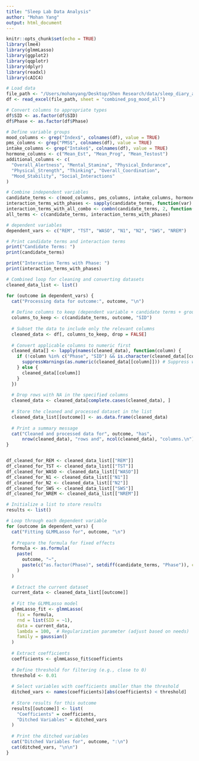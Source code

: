 ```yaml
---
title: "Sleep Lab Data Analysis"
author: "Mohan Yang"
output: html_document
---
```


```r
knitr::opts_chunk$set(echo = TRUE)
library(lme4)
library(glmmLasso)
library(ggplot2)
library(qqplotr)
library(dplyr)
library(readxl)
library(cAIC4)
```

```r
# Load data
file_path <- "/Users/mohanyang/Desktop/Shen Research/data/sleep_diary_all_updated.xlsx"
df <- read_excel(file_path, sheet = "combined_psg_mood_all")

# Convert columns to appropriate types
df$SID <- as.factor(df$SID)
df$Phase <- as.factor(df$Phase)

# Define variable groups
mood_columns <- grep("Index$", colnames(df), value = TRUE)
pms_columns <- grep("PMS$", colnames(df), value = TRUE)
intake_columns <- grep("Intake$", colnames(df), value = TRUE)
hormone_columns <- c("Mean_Est", "Mean_Prog", "Mean_Testost")
additional_columns <- c(
  "Overall_Alertness", "Mental_Stamina", "Physical_Endurance",
  "Physical_Strength", "Thinking", "Overall_Coordination",
  "Mood_Stability", "Social_Interactions"
)

# Combine independent variables
candidate_terms <- c(mood_columns, pms_columns, intake_columns, hormone_columns, additional_columns, "Phase")
interaction_terms_with_phases <- sapply(candidate_terms, function(var) paste0("Phase:", var))
interaction_terms_with_all_combo <- combn(candidate_terms, 2, function(x) paste(x[1], ":", x[2], sep = ""))
all_terms <- c(candidate_terms, interaction_terms_with_phases)

# dependent variables
dependent_vars <- c("REM", "TST", "WASO", "N1", "N2", "SWS", "NREM")

# Print candidate terms and interaction terms
print("Candidate Terms: ")
print(candidate_terms)

print("Interaction Terms with Phase: ")
print(interaction_terms_with_phases)
```

```r
# Combined loop for cleaning and converting datasets
cleaned_data_list <- list()

for (outcome in dependent_vars) {
  cat("Processing data for outcome:", outcome, "\n")
  
  # Define columns to keep (dependent variable + candidate terms + group variable)
  columns_to_keep <- c(candidate_terms, outcome, "SID")
  
  # Subset the data to include only the relevant columns
  cleaned_data <- df[, columns_to_keep, drop = FALSE]
  
  # Convert applicable columns to numeric first
  cleaned_data[] <- lapply(names(cleaned_data), function(column) {
    if (!column %in% c("Phase", "SID") && is.character(cleaned_data[[column]])) {
      suppressWarnings(as.numeric(cleaned_data[[column]])) # Suppress warnings for coercion
    } else {
      cleaned_data[[column]]
    }
  })
  
  # Drop rows with NA in the specified columns
  cleaned_data <- cleaned_data[complete.cases(cleaned_data), ]
  
  # Store the cleaned and processed dataset in the list
  cleaned_data_list[[outcome]] <- as.data.frame(cleaned_data)
  
  # Print a summary message
  cat("Cleaned and processed data for", outcome, "has", 
      nrow(cleaned_data), "rows and", ncol(cleaned_data), "columns.\n")
}


df_cleaned_for_REM <- cleaned_data_list[["REM"]]
df_cleaned_for_TST <- cleaned_data_list[["TST"]]
df_cleaned_for_WASO <- cleaned_data_list[["WASO"]]
df_cleaned_for_N1 <- cleaned_data_list[["N1"]]
df_cleaned_for_N2 <- cleaned_data_list[["N2"]]
df_cleaned_for_SWS <- cleaned_data_list[["SWS"]]
df_cleaned_for_NREM <- cleaned_data_list[["NREM"]]
```


```r
# Initialize a list to store results
results <- list()

# Loop through each dependent variable
for (outcome in dependent_vars) {
  cat("Fitting GLMMLasso for", outcome, "\n")
  
  # Prepare the formula for fixed effects
  formula <- as.formula(
    paste(
      outcome, "~",
      paste(c("as.factor(Phase)", setdiff(candidate_terms, "Phase")), collapse = " + ")
    )
  )
  
  # Extract the current dataset
  current_data <- cleaned_data_list[[outcome]]
  
  # Fit the GLMMLasso model
  glmmLasso_fit <- glmmLasso(
    fix = formula,
    rnd = list(SID = ~1),
    data = current_data,
    lambda = 100,  # Regularization parameter (adjust based on needs)
    family = gaussian()
  )
  
  # Extract coefficients
  coefficients <- glmmLasso_fit$coefficients
  
  # Define threshold for filtering (e.g., close to 0)
  threshold <- 0.01
  
  # Select variables with coefficients smaller than the threshold
  ditched_vars <- names(coefficients)[abs(coefficients) < threshold]
  
  # Store results for this outcome
  results[[outcome]] <- list(
    "Coefficients" = coefficients,
    "Ditched Variables" = ditched_vars
  )
  
  # Print the ditched variables
  cat("Ditched Variables for", outcome, ":\n")
  cat(ditched_vars, "\n\n")
}
```


